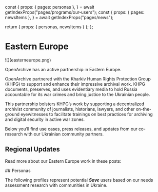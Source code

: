
  const {
    props: { pages: personas },
  } = await getIndexProps("pages/programs/our-users");
  const {
    props: { pages: newsItems },
  } = await getIndexProps("pages/news");

return { props: { personas, newsItems } };
};

<HeaderSection>

# Eastern Europe

</HeaderSection>

<IntroSection>
![](easterneurope.png)

OpenArchive has an active partnership in Eastern Europe.

OpenArchive partnered with the Kharkiv Human Rights Protection Group (KHPG) to support and enhance their impressive archival work. KHPG documents, preserves, and uses evidentiary media to hold Russia accountable for its war crimes and bring justice to the Ukrainian people.

This partnership bolsters KHPG’s work by supporting a decentralized archivist community of journalists, historians, lawyers, and other on-the-ground eyewitnesses to facilitate trainings on best practices for archiving and digital security in active war zones.

Below you’ll find use cases, press releases, and updates from our co-research with our Ukrainian community partners.

</IntroSection>

<RegionalNewsSection items={props.newsItems} region="easterneurope">

## Regional Updates

Read more about our Eastern Europe work in these posts:

</RegionalNewsSection>

<PersonasSection personas={props.personas} region="easterneurope">
## Personas

The following profiles represent potential **_Save_** users based on our needs assessment research with communities in Ukraine.

</PersonasSection>
